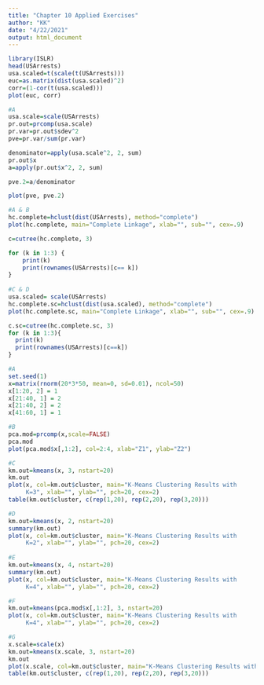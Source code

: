 ---
title: "Chapter 10 Applied Exercises"
author: "KK"
date: "4/22/2021"
output: html_document
---

```{r 7}
library(ISLR)
head(USArrests)
usa.scaled=t(scale(t(USArrests)))
euc=as.matrix(dist(usa.scaled)^2)
corr=(1-cor(t(usa.scaled)))
plot(euc, corr)

```

```{r 8}
#A
usa.scale=scale(USArrests)
pr.out=prcomp(usa.scale)
pr.var=pr.out$sdev^2
pve=pr.var/sum(pr.var)

denominator=apply(usa.scale^2, 2, sum)
pr.out$x
a=apply(pr.out$x^2, 2, sum)

pve.2=a/denominator

plot(pve, pve.2)
```

```{r 9}
#A & B
hc.complete=hclust(dist(USArrests), method="complete")
plot(hc.complete, main="Complete Linkage", xlab="", sub="", cex=.9)

c=cutree(hc.complete, 3)

for (k in 1:3) {
    print(k)
    print(rownames(USArrests)[c== k])
}
                             
#C & D
usa.scaled= scale(USArrests)
hc.complete.sc=hclust(dist(usa.scaled), method="complete")
plot(hc.complete.sc, main="Complete Linkage", xlab="", sub="", cex=.9)

c.sc=cutree(hc.complete.sc, 3)
for (k in 1:3){
  print(k)
  print(rownames(USArrests)[c==k])
}

```

```{ r 10}
#A
set.seed(1)
x=matrix(rnorm(20*3*50, mean=0, sd=0.01), ncol=50)
x[1:20, 2] = 1
x[21:40, 1] = 2
x[21:40, 2] = 2
x[41:60, 1] = 1

#B
pca.mod=prcomp(x,scale=FALSE)
pca.mod
plot(pca.mod$x[,1:2], col=2:4, xlab="Z1", ylab="Z2")

#C
km.out=kmeans(x, 3, nstart=20)
km.out
plot(x, col=km.out$cluster, main="K-Means Clustering Results with 
     K=3", xlab="", ylab="", pch=20, cex=2)
table(km.out$cluster, c(rep(1,20), rep(2,20), rep(3,20)))

#D
km.out=kmeans(x, 2, nstart=20)
summary(km.out)
plot(x, col=km.out$cluster, main="K-Means Clustering Results with 
     K=2", xlab="", ylab="", pch=20, cex=2)
     
#E
km.out=kmeans(x, 4, nstart=20)
summary(km.out)
plot(x, col=km.out$cluster, main="K-Means Clustering Results with 
     K=4", xlab="", ylab="", pch=20, cex=2)

#F
km.out=kmeans(pca.mod$x[,1:2], 3, nstart=20)
plot(x, col=km.out$cluster, main="K-Means Clustering Results with 
     K=4", xlab="", ylab="", pch=20, cex=2)

#G
x.scale=scale(x)
km.out=kmeans(x.scale, 3, nstart=20)
km.out
plot(x.scale, col=km.out$cluster, main="K-Means Clustering Results with K=3", xlab="", ylab="", pch=20, cex=2)
table(km.out$cluster, c(rep(1,20), rep(2,20), rep(3,20)))

```

